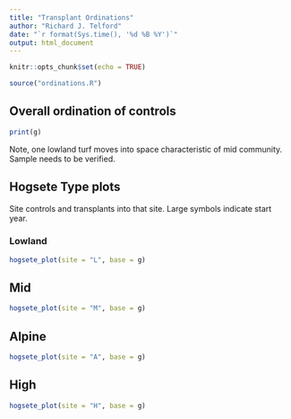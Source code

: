 ```yaml
---
title: "Transplant Ordinations"
author: "Richard J. Telford"
date: "`r format(Sys.time(), '%d %B %Y')`"
output: html_document
---
```


```r
knitr::opts_chunk$set(echo = TRUE)
```
```r
source("ordinations.R")
```

## Overall ordination of controls

```r
print(g)
```

Note, one lowland turf moves into space characteristic of mid community. Sample needs to be verified.


## Hogsete Type plots

Site controls and transplants into that site. Large symbols indicate start year.

### Lowland

```r
hogsete_plot(site = "L", base = g)
```


## Mid 

```r
hogsete_plot(site = "M", base = g)
```

## Alpine

```r
hogsete_plot(site = "A", base = g)
```

## High

```r
hogsete_plot(site = "H", base = g)
```

